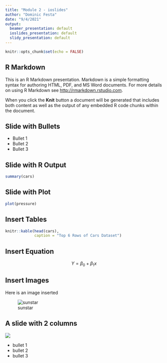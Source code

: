 ```yaml
---
title: "Module 2 - ioslides"
author: "Dominic Festa"
date: "9/4/2021"
output:
  beamer_presentation: default
  ioslides_presentation: default
  slidy_presentation: default
---
```


```r
knitr::opts_chunk$set(echo = FALSE)
```

## R Markdown

This is an R Markdown presentation. Markdown is a simple formatting syntax for authoring HTML, PDF, and MS Word documents. For more details on using R Markdown see <http://rmarkdown.rstudio.com>.

When you click the **Knit** button a document will be generated that includes both content as well as the output of any embedded R code chunks within the document.

## Slide with Bullets

- Bullet 1
- Bullet 2
- Bullet 3

## Slide with R Output

```r
summary(cars)
```

## Slide with Plot

```r
plot(pressure)
```

## Insert Tables

```r
knitr::kable(head(cars),
             caption = "Top 6 Rows of Cars Dataset")
```

## Insert Equation

$$ Y = \beta_0 + \beta_1x $$

## Insert Images

Here is an image inserted

![sunstar](./Sunstar/sunstar.png)

## A slide with 2 columns {.columns-2}

![](Sunstar/sunstar.png)

- bullet 1
- bullet 2
- bullet 3